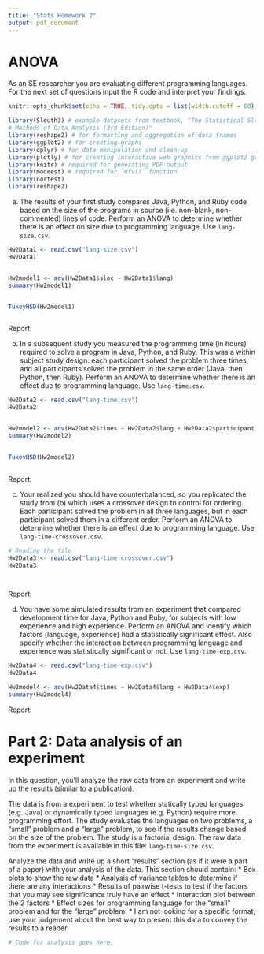 ---
title: "Stats Homework 2"
output: pdf_document
---

# ANOVA 

As an SE researcher you are evaluating different programming languages. For the next set of questions input the R code and interpret your findings.

```{r setup, echo=T, results='hide', error=FALSE, warning=FALSE, message=FALSE}
knitr::opts_chunk$set(echo = TRUE, tidy.opts = list(width.cutoff = 60), tidy = TRUE)

library(Sleuth3) # example datasets from textbook, "The Statistical Sleuth - A Course in 
# Methods of Data Analysis (3rd Edition)"
library(reshape2) # for formatting and aggregation of data frames
library(ggplot2) # for creating graphs
library(dplyr) # for data manipulation and clean-up
library(plotly) # for creating interactive web graphics from ggplot2 graphs
library(knitr) # required for generating PDF output
library(modeest) # required for `mfv()` function
library(nortest)
library(reshape2)

```

a) The results of your first study compares Java, Python, and Ruby code based on the size of the programs in source (i.e. non-blank, non-commented) lines of code. Perform an ANOVA to determine whether there is an effect on size due to programming language. Use `lang-size.csv`. 

```{r}

Hw2Data1 <- read.csv("lang-size.csv")
Hw2Data1


Hw2model1 <- aov(Hw2Data1$sloc ~ Hw2Data1$lang)
summary(Hw2model1)


TukeyHSD(Hw2model1)



```
Report:


b) In a subsequent study you measured the programming time (in hours) required to solve a program in Java, Python, and Ruby. This was a within subject study design: each participant solved the problem three times, and all participants solved the problem in the same order (Java, then Python, then Ruby). Perform an ANOVA to determine whether there is an effect due to programming language. Use `lang-time.csv`.

```{r}

Hw2Data2 <- read.csv("lang-time.csv")
Hw2Data2


Hw2model2 <- aov(Hw2Data2$times ~ Hw2Data2$lang + Hw2Data2$participant)
summary(Hw2model2)


TukeyHSD(Hw2model2)



```
Report:


c) Your realized you should have counterbalanced, so you replicated the study from (b) which uses a crossover design to control for ordering. Each participant solved the problem in all three languages, but in each participant solved them in a different order. Perform an ANOVA to determine whether there is an effect due to programming language. Use `lang-time-crossover.csv`. 

```{r}
# Reading the file 
Hw2Data3 <- read.csv("lang-time-crossover.csv")
Hw2Data3




```
Report:

d) You have some simulated results from an experiment that compared development time for Java, Python and Ruby, for subjects with low experience and high experience. Perform an ANOVA and identify which factors (language, experience) had a statistically significant effect. Also specify whether the interaction between programming language and experience was statistically significant or not. Use `lang-time-exp.csv`. 

```{r}

Hw2Data4 <- read.csv("lang-time-exp.csv")
Hw2Data4

Hw2model4 <- aov(Hw2Data4$times ~ Hw2Data4$lang + Hw2Data4$exp)
summary(Hw2model4)

```
Report:

# Part 2: Data analysis of an experiment

In this question, you'll analyze the raw data from an experiment and write up the results (similar to a publication).

The data is from a experiment to test whether statically typed languages (e.g. Java) or dynamically typed languages (e.g. Python) require more programming effort. The study evaluates the languages on two problems, a "small" problem and a "large" problem, to see if the results change based on the size of the problem. The study is a factorial design. The raw data from the experiment is available in this file: `lang-time-size.csv`.

Analyze the data and write up a short "results" section (as if it were a part of a paper) with your analysis of the data. This section should contain:
* Box plots to show the raw data
* Analysis of variance tables to determine if there are any interactions
* Results of pairwise t-tests to test if the factors that you may see significance truly have an effect
* Interaction plot between the 2 factors 
* Effect sizes for programming language for the "small" problem and for the "large" problem.
* I am not looking for a specific format, use your judgement about the best way to present this data to convey the results to a reader. 

```{r}
# Code for analysis goes here.
```